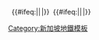 <span style="display:inline-block;text-align:center;line-height:18px;border-radius: 9px 0px 0px 9px;background-color:#{{SMRT color|{{{1}}}}};"><span style="color:white;">'''&nbsp;{{{1}}}{{{2}}}'''&nbsp;</span></span>{{#ifeq:{{SMRT color|{{{1}}}}}|{{SMRT color|{{{3}}}}}|<span style="display:inline-block;line-height:18px;background-color:#ffffff;letter-spacing:-2px">&nbsp;</span>|}}<span style="display:inline-block;text-align:center;line-height:18px;border-radius: 0px 0px 0px 0px;background-color:#{{SMRT color|{{{3}}}}}; color:white;">'''&nbsp;{{{3}}}{{{4}}}'''&nbsp;</span>{{#ifeq:{{SMRT color|{{{3}}}}}|{{SMRT color|{{{5}}}}}|<span style="display:inline-block;line-height:18px;background-color:#ffffff;letter-spacing:-2px">&nbsp;</span>|}}<span style="display:inline-block;text-align:center;line-height:18px;border-radius: 0px 9px 9px 0px;background-color:#{{SMRT color|{{{5}}}}}; color:white;">'''&nbsp;{{{5}}}{{{6}}}'''&nbsp;</span><noinclude>

[[Category:新加坡地鐵模板]]